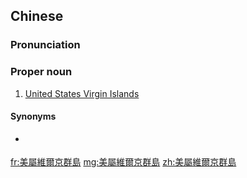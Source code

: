 ==Chinese==
{{zh-forms|s=美属维尔京群岛|type=232}}

===Pronunciation===
{{zh-pron
|m=Měishǔ Wéi'ěrjīng Qúndǎo
|c=mei5 suk6 wai4 ji5 ging1 kwan4 dou2
|mn=qz:Bí-sio̍k Ûi-ní-keng Kûn-tó͘/xm:Bí-sio̍k Ûi-ní-keng Kûn-tó/zz:Bí-sio̍k Ûi-jíⁿ-keng Kûn-tó
|cat=pn
}}

===Proper noun===
{{zh-proper noun}}

# {{lb|zh|Mainland Chinese}} [[United States Virgin Islands]]

====Synonyms====
* {{qualifier|Taiwan}} {{zh-l|美屬維京群島}}

[[fr:美屬維爾京群島]]
[[mg:美屬維爾京群島]]
[[zh:美屬維爾京群島]]
